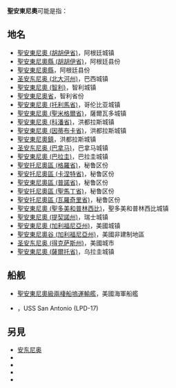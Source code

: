'''聖安東尼奧'''可能是指：

== 地名 ==
* [[聖安東尼奧_(胡胡伊省)|聖安東尼奧 (胡胡伊省)]]，阿根廷城镇
* [[聖安東尼奧縣_(胡胡伊省)|聖安東尼奧縣 (胡胡伊省)]]，阿根廷县份
* [[聖安東尼奧縣|聖安東尼奧縣]]，阿根廷县份
* [[圣安东尼奥_(北大河州)|圣安东尼奥 (北大河州)]]，巴西城镇
* [[聖安東尼奧_(智利)|聖安東尼奧 (智利)]]，智利城镇
* [[聖安東尼奧省|聖安東尼奧省]]，智利省份
* [[聖安東尼奧_(托利馬省)|聖安東尼奧 (托利馬省)]]，哥伦比亚城镇
* [[聖安東尼奧_(聖米格爾省)|聖安東尼奧 (聖米格爾省)]]，薩爾瓦多城镇
* [[聖安東尼奧_(科潘省)|聖安東尼奧 (科潘省)]]，洪都拉斯城镇
* [[聖安東尼奧_(因蒂布卡省)|聖安東尼奧 (因蒂布卡省)]]，洪都拉斯城镇
* [[聖安東尼奧鎮|聖安東尼奧鎮]]，洪都拉斯城镇
* [[圣安东尼奥_(巴拿马)|圣安东尼奥 (巴拿马)]]，巴拿马城镇
* [[聖安東尼奧_(巴拉圭)|聖安東尼奧 (巴拉圭)]]，巴拉圭城镇
* [[聖安托尼奧區_(格羅省)|聖安托尼奧區 (格羅省)]]，秘鲁区份
* [[聖安托尼奧區_(卡涅特省)|聖安托尼奧區 (卡涅特省)]]，秘鲁区份
* [[聖安東尼奧區_(普諾省)|聖安東尼奧區 (普諾省)]]，秘鲁区份
* [[聖安托尼奧區_(聖馬丁省)|聖安托尼奧區 (聖馬丁省)]]，秘鲁区份
* [[聖安托尼奧區_(瓦羅奇里省)|聖安托尼奧區 (瓦羅奇里省)]]，秘鲁区份
* [[聖安東尼奧_(聖多美和普林西比)|聖安東尼奧 (聖多美和普林西比)]]，聖多美和普林西比城镇
* [[聖安東尼奧_(提契諾州)|聖安東尼奧 (提契諾州)]]，瑞士城镇
* [[聖安東尼奧_(加利福尼亞州)|聖安東尼奧 (加利福尼亞州)]]，美國城镇
* [[聖安東尼奧谷_(加利福尼亞州)|聖安東尼奧谷 (加利福尼亞州)]]，美國非建制地區
* [[圣安东尼奥_(得克萨斯州)|圣安东尼奥 (得克萨斯州)]]，美國城市
* [[聖安東尼奧_(薩爾托省)|聖安東尼奧 (薩爾托省)]]，乌拉圭城镇

== 船舰 ==
* [[聖安東尼奧級兩棲船塢運輸艦|聖安東尼奧級兩棲船塢運輸艦]]，美國海軍船艦
* {{Link-en|聖安東尼奧號|USS San Antonio}}，USS San Antonio (LPD-17)

== 另見 ==
* [[安东尼奥|安东尼奥]]
* {{lookfrom|聖安東尼奧}}
* {{lookfrom|圣安东尼奥}}
* {{lookfrom|聖安托尼奧}}
* {{lookfrom|圣安托尼奥}}

{{disambig|Cat=五字消歧义}}